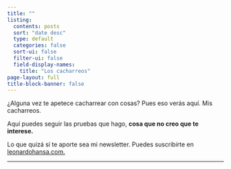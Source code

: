 ```yaml
---
title: ""
listing:
  contents: posts
  sort: "date desc"
  type: default
  categories: false
  sort-ui: false
  filter-ui: false
  field-display-names: 
    title: "Los cacharreos"
page-layout: full
title-block-banner: false
---
```


¿Alguna vez te apetece cacharrear con cosas? Pues eso verás aquí. Mis cacharreos. 

Aquí puedes seguir las pruebas que hago, **cosa que no creo que te interese.**

Lo que quizá sí te aporte sea mi newsletter. Puedes suscribirte en [leonardohansa.com.](https://leonardohansa.com)

***

